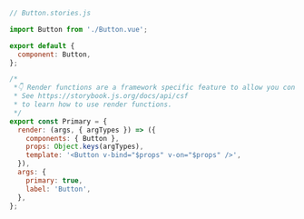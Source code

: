 ```js
// Button.stories.js

import Button from './Button.vue';

export default {
  component: Button,
};

/*
 *👇 Render functions are a framework specific feature to allow you control on how the component renders.
 * See https://storybook.js.org/docs/api/csf
 * to learn how to use render functions.
 */
export const Primary = {
  render: (args, { argTypes }) => ({
    components: { Button },
    props: Object.keys(argTypes),
    template: '<Button v-bind="$props" v-on="$props" />',
  }),
  args: {
    primary: true,
    label: 'Button',
  },
};
```
